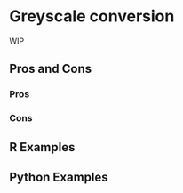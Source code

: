 # Greyscale conversion {#sec-image-grayscale}

WIP

## Pros and Cons

### Pros

### Cons

## R Examples

## Python Examples

